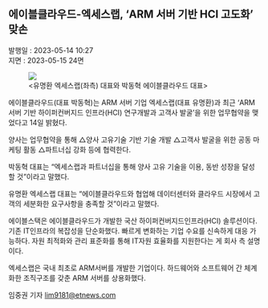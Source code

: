 <h2>에이블클라우드-엑세스랩, ‘ARM 서버 기반 HCI 고도화’ 맞손</h2>
<div style={{ color: '#909090', display: 'flex' }}>
  <div style={{ marginRight: '12px' }}>발행일 : 2023-05-14 10:27</div>
  <div>지면 : 2023-05-15 24면</div>
</div>
<figure>
  <img src='https://github.com/ablecloud-team/ablecloud-homepage/blob/dev/public/images/blog/491-1.png?raw=true' />
  <div className='not-prose' style={{ display: 'flex', justifyContent: 'center' }}>
    &lt;유명환 엑세스랩(좌측) 대표와 박동혁 에이블클라우드 대표&gt;
  </div>
</figure>

에이블클라우드(대표 박동혁)는 ARM 서버 기업 엑세스랩(대표 유명환)과 최근 ‘ARM 서버 기반 하이퍼컨버지드 인프라(HCI) 연구개발과 고객사 발굴’을 위한 업무협약을 맺었다고 14일 밝혔다.

양사는 업무협약을 통해 △양사 고유기술 기반 기술 개발 △고객사 발굴을 위한 공동 마케팅 활동 △파트너십 강화 등에 협력한다.

박동혁 대표는 “엑세스랩과 파트너십을 통해 양사 고유 기술을 이용, 동반 성장을 달성할 것”이라고 말했다.

유명환 엑세스랩 대표는 “에이블클라우드와 협업해 데이터센터와 클라우드 시장에서 고객의 세분화한 요구사항을 충족할 것”이라고 말했다.

에이블스택은 에이블클라우드가 개발한 국산 하이퍼컨버지드인프라(HCI) 솔루션이다. 기존 IT인프라의 복잡성을 단순화했다. 빠르게 변화하는 기업 수요를 신속하게 대응 가능하다. 자원 최적화와 관리 표준화를 통해 IT자원 효율화를 지원한다는 게 회사 측 설명이다.

엑세스랩은 국내 최초로 ARM서버를 개발한 기업이다. 하드웨어와 소프트웨어 간 체계화한 조직구조를 갖춘 ARM 서버를 상용화했다.

임중권 기자 lim9181@etnews.com
